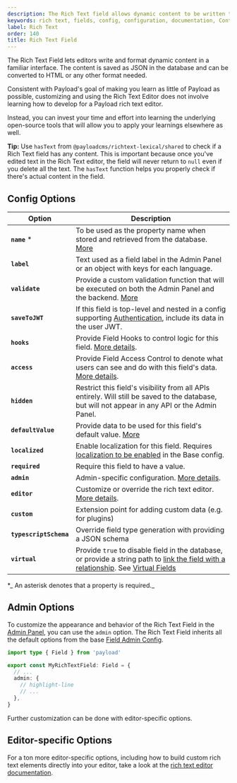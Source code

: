 ```yaml
---
description: The Rich Text field allows dynamic content to be written through the Admin Panel. Learn how to use Rich Text fields, see examples and options.
keywords: rich text, fields, config, configuration, documentation, Content Management System, cms, headless, javascript, node, react, nextjs
label: Rich Text
order: 140
title: Rich Text Field
---
```


The Rich Text Field lets editors write and format dynamic content in a familiar interface. The content is saved as JSON in the database and can be converted to HTML or any other format needed.

Consistent with Payload's goal of making you learn as little of Payload as possible, customizing and using the Rich Text Editor does not involve learning how to develop for a Payload rich text editor.

Instead, you can invest your time and effort into learning the underlying open-source tools that will allow you to apply your learnings elsewhere as well.

<LightDarkImage
  alt="Shows a Rich Text field in the Payload Admin Panel"
  caption="Admin Panel screenshot of a Rich Text field"
  srcDark="https://payloadcms.com/images/docs/fields/richtext-dark.png"
  srcLight="https://payloadcms.com/images/docs/fields/richtext.png"
/>

**Tip:** Use `hasText` from `@payloadcms/richtext-lexical/shared` to check if a Rich Text field has any content. This is important because once you've edited text in the Rich Text editor, the field will never return to `null` even if you delete all the text. The `hasText` function helps you properly check if there's actual content in the field.

## Config Options

| Option                 | Description                                                                                                                                                                                                                                                                                             |
| ---------------------- | ------------------------------------------------------------------------------------------------------------------------------------------------------------------------------------------------------------------------------------------------------------------------------------------------------- |
| **`name`** \*          | To be used as the property name when stored and retrieved from the database. [More](./overview#field-names)                                                                                                                                                                                             |
| **`label`**            | Text used as a field label in the Admin Panel or an object with keys for each language.                                                                                                                                                                                                                 |
| **`validate`**         | Provide a custom validation function that will be executed on both the Admin Panel and the backend. [More](./overview#validation)                                                                                                                                                                       |
| **`saveToJWT`**        | If this field is top-level and nested in a config supporting [Authentication](../authentication/overview), include its data in the user JWT.                                                                                                                                                            |
| **`hooks`**            | Provide Field Hooks to control logic for this field. [More details](../hooks/fields).                                                                                                                                                                                                                   |
| **`access`**           | Provide Field Access Control to denote what users can see and do with this field's data. [More details](../access-control/fields).                                                                                                                                                                      |
| **`hidden`**           | Restrict this field's visibility from all APIs entirely. Will still be saved to the database, but will not appear in any API or the Admin Panel.                                                                                                                                                        |
| **`defaultValue`**     | Provide data to be used for this field's default value. [More](./overview#default-values)                                                                                                                                                                                                               |
| **`localized`**        | Enable localization for this field. Requires [localization to be enabled](../configuration/localization) in the Base config.                                                                                                                                                                            |
| **`required`**         | Require this field to have a value.                                                                                                                                                                                                                                                                     |
| **`admin`**            | Admin-specific configuration. [More details](#admin-options).                                                                                                                                                                                                                                           |
| **`editor`**           | Customize or override the rich text editor. [More details](../rich-text/overview).                                                                                                                                                                                                                      |
| **`custom`**           | Extension point for adding custom data (e.g. for plugins)                                                                                                                                                                                                                                               |
| **`typescriptSchema`** | Override field type generation with providing a JSON schema                                                                                                                                                                                                                                             |
| **`virtual`**          | Provide `true` to disable field in the database, or provide a string path to [link the field with a relationship](/docs/fields/relationship#linking-virtual-fields-with-relationships). See [Virtual Fields](https://payloadcms.com/blog/learn-how-virtual-fields-can-help-solve-common-cms-challenges) |

\*_ An asterisk denotes that a property is required._

## Admin Options

To customize the appearance and behavior of the Rich Text Field in the [Admin Panel](../admin/overview), you can use the `admin` option. The Rich Text Field inherits all the default options from the base [Field Admin Config](./overview#admin-options).

```ts
import type { Field } from 'payload'

export const MyRichTextField: Field = {
  // ...
  admin: {
    // highlight-line
    // ...
  },
}
```

Further customization can be done with editor-specific options.

## Editor-specific Options

For a ton more editor-specific options, including how to build custom rich text elements directly into your editor,
take a look at the [rich text editor documentation](../rich-text/overview).
